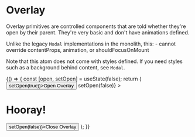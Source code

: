 

<Meta title="Core|Atoms/Overlay" component={Overlay} />

# Overlay

<StoryStatus status="ready" />

Overlay primitives are controlled components that are told whether
they're open by their parent. They're very basic and
don't have animations defined.

Unlike the legacy `Modal` implementations in the monolith, this: - cannot override
contentProps, animation, or shouldFocusOnMount

Note that this atom does not come with styles defined. If you need styles such as
a background behind content, see `Modal`.

<Preview>
  <Story name="Overlay" parameters={{ storyshots: { disable: true } }}>
    {() => {
      const [open, setOpen] = useState(false);
      return (
        <React.Fragment>
          <Button onClick={() => setOpen(true)}>Open Overlay</Button>
          <Container>
            <Overlay
              clickOutsideCloses
              isOpen={open}
              onRequestClose={() => setOpen(false)}
            >
              <Container>
                <h1>Hooray!</h1>
                <Button onClick={() => setOpen(false)}>Close Overlay</Button>
              </Container>
            </Overlay>
          </Container>
        </React.Fragment>
      );
    }}
  </Story>
</Preview>

<Props of={Overlay} />
